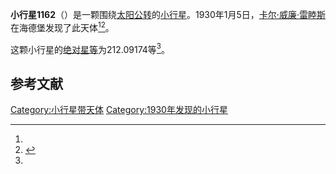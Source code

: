 {{Infobox planet
| bgcolour = #FFFFC0
| name = 1162 Larissa
| symbol = 
| image = 
| caption = 
| discovery = yes
| discovery_ref = 
| discoverer = [[卡尔·威廉·雷睦斯|卡尔·威廉·雷睦斯]]
| discovery_site = [[海德堡|海德堡]] 
| discovered = 1930年1月5日
| designations = yes
| mp_name = 
| named_after = 
| alt_names = 1930 AC/ 1948 KJ
| mp_category = [[外小行星带|外小行星带]]
| orbit_ref = <ref name="a">[http://ssd.jpl.nasa.gov/sbdb.cgi?sstr=1162 1162 Larissa] {{Wayback|url=http://ssd.jpl.nasa.gov/sbdb.cgi?sstr=1162 |date=20140817082054 }}，小行星數據庫瀏覽器（JPL Small-Body Database Browser）－[[美国国家航空航天局|美国国家航空航天局]]喷气推进实验室</ref>
| epoch = 2456400.5 (2013年4月18日更新)
| aphelion = {{convert|4.3546058|AU|km|3|abbr=on|lk=out}}
| perihelion = {{convert|3.4899378|AU|km|3|abbr=on}}
| semimajor = {{convert|3.9222718|AU|km|3|abbr=on}}
| eccentricity = 0.1102254
| period = 2837.297984 [[日|日]]<br />7.77[[儒略年|儒略年]]
| avg_speed = 
| inclination = 1.88766
| asc_node = 39.78738
| mean_anomaly = 
| arg_peri = 212.09174
| satellites = 
| physical_characteristics = yes
| dimensions = 
| mass = 
| density = 
| surface_grav = 
| escape_velocity = 
| sidereal_day = 
| axial_tilt = 
| pole_ecliptic_lat = 
| pole_ecliptic_lon = 
| albedo = 
| temperatures= 
| temp_name1 = 
| mean_temp_1 = 
| max_temp_1 = 
| temp_name2 = 
| max_temp_2 = 
| spectral_type = 
| abs_magnitude = 212.09174
}}

'''小行星1162'''（{{lang-en|1162 Larissa}}）是一颗围绕[[太阳|太阳]][[公转|公转]]的[[小行星|小行星]]。1930年1月5日，[[卡尔·威廉·雷睦斯|卡尔·威廉·雷睦斯]]在海德堡发现了此天体<ref name="a" /><ref>{{cite news|title=小行星列表|url=http://cfa-www.harvard.edu/iau/lists/NumberedMPs.txt|accessdate=2013-07-08|newspaper=哈佛大学|archive-date=2008-05-17|archive-url=https://web.archive.org/web/20080517010638/http://cfa-www.harvard.edu/iau/lists/NumberedMPs.txt|dead-url=no}}</ref>。

这颗小行星的[[绝对星等|绝对星等]]为212.09174等<ref name="a" />。

==参考文献==
{{reflist}}
{{Minor Planet Number|[[小行星1161|小行星1161]]|[[小行星1163|小行星1163]]}}

{{小天体}}

[[Category:小行星带天体|Category:小行星带天体]]
[[Category:1930年发现的小行星|Category:1930年发现的小行星]]

{{asteroid-stub}}